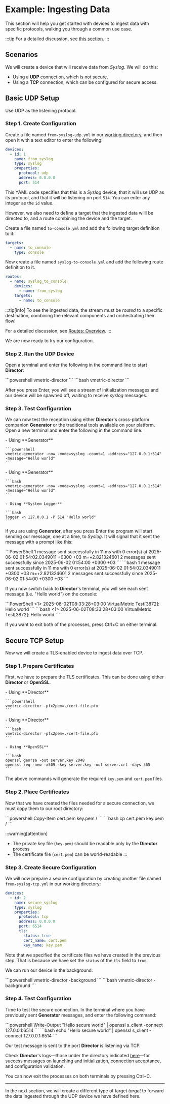 # Example: Ingesting Data

This section will help you get started with devices to ingest data with specific protocols, walking you through a common use case.

:::tip
For a detailed discussion, see [this section](../configuration/devices/overview.mdx#configuration).
:::

## Scenarios

We will create a device that will receive data from _Syslog_. We will do this:

- Using a **UDP** connection, which is not secure.
- Using a **TCP** connection, which can be configured for secure access.

## Basic UDP Setup

Use UDP as the listening protocol.

### Step 1. Create Configuration

Create a file named `from-syslog-udp.yml` in our [working directory](./introduction.mdx#working-directory), and then open it with a text editor to enter the following:

```yaml title="from-syslog-udp.yml"
devices:
  - id: 1
    name: from_syslog
    type: syslog
    properties:
      protocol: udp
      address: 0.0.0.0
      port: 514
```

This YAML code specifies that this is a _Syslog_ device, that it will use UDP as its protocol, and that it will be listening on port `514`. You can enter any integer as the `id` value.

However, we also need to define a target that the ingested data willl be directed to, and a route combining the device and the target.

Create a file named `to-console.yml` and add the following target definition to it:

```yaml title="to-console.yml"
targets:
  - name: to_console
    type: console
```

Now create a file named `syslog-to-console.yml` and add the following route definition to it.

```yaml title="syslog-to-console.yml"
routes:
  - name: syslog_to_console
    devices:
      - name: from_syslog
    targets:
      - name: to_console
```

:::tip[info]
To see the ingested data, the stream must be _routed_ to a specific destination, combining the relevant components and orchestrating their flow!

For a detailed discussion, see [Routes: Overview](../configuration/routes.mdx#configuration).
:::

We are now ready to try our configuration.

### Step 2. Run the UDP Device

Open a terminal and enter the following in the command line to start **Director**:

<Tabs>
  <TabItem value="powershell" label="PowerShell" default>
    ```powershell
    vmetric-director
    ```
  </TabItem>
  <TabItem value="bash" label="Bash">
    ```bash
    vmetric-director
    ```
  </TabItem>
</Tabs>

After you press <kb-short>Enter</kb-short>, you will see a stream of initialization messages and our device will be spawned off, waiting to receive _syslog_ messages.

### Step 3. Test Configuration

We can now test the reception using either **Director**'s cross-platform companion **Generator** or the traditional tools available on your platform. Open a new terminal and enter the following in the command line:

<Tabs>
  <TabItem value="powershell" label="PowerShell" default>
    - Using **Generator**

    ```powershell
    vmetric-generator -now -mode=syslog -count=1 -address="127.0.0.1:514" -message="Hello world"
    ```
  </TabItem>
  <TabItem value="bash" label="Bash">
    - Using **Generator**
  
    ```bash
    vmetric-generator -now -mode=syslog -count=1 -address="127.0.0.1:514" -message="Hello world"
    ```
    
    - Using **System Logger**

    ```bash
    logger -n 127.0.0.1 -P 514 "Hello world"
    ```
  </TabItem>
</Tabs>

If you are using **Generator**, after you press <kb-short>Enter</kb-short> the program will start sending our message, one at a time, to _Syslog_. It will signal that it sent the message with a prompt like this:

<Tabs>
  <TabItem value="powershell" label="PowerShell" default>
    ```PowerShell
    1 message sent successfully in 11 ms with 0 error(s) at 2025-06-02 01:54:02.0349011 +0300 +03 m=+2.821324601
    2 messages sent successfully since 2025-06-02 01:54:00 +0300 +03
    ```
  </TabItem>
  <TabItem value="bash" label="Bash">
    ```bash
    1 message sent successfully in 11 ms with 0 error(s) at 2025-06-02 01:54:02.0349011 +0300 +03 m=+2.821324601
    2 messages sent successfully since 2025-06-02 01:54:00 +0300 +03
    ```
  </TabItem>
</Tabs>

If you now switch back to **Director**'s terminal, you will see each sent message (i.e. "Hello world") on the console:

<Tabs>
  <TabItem value="powershell" label="PowerShell" default>
    ```PowerShell
    <1> 2025-06-02T08:33:28+03:00 VirtualMetric Test[3872]: Hello world
    ```
  </TabItem>
  <TabItem value="bash" label="Bash">
    ```bash
    <1> 2025-06-02T08:33:28+03:00 VirtualMetric Test[3872]: Hello world
    ```
  </TabItem>
</Tabs>

If you want to exit both of the processes, press <kb-short>Ctrl+C</kb-short> on either terminal.

## Secure TCP Setup

Now we will create a TLS-enabled device to ingest data over TCP.

### Step 1. Prepare Certificates

First, we have to prepare the TLS certificates. This can be done using either **Director** or **OpenSSL**.

<Tabs>
  <TabItem value="powershell" label="PowerShell" default>
    - Using **Director**

    ```powershell
    vmetric-director -pfx2pem=./cert-file.pfx
    ```
  </TabItem>
  <TabItem value="bash" label="Bash">
    - Using **Director**
    
    ```bash
    vmetric-director -pfx2pem=./cert-file.pfx
    ```
    
    - Using **OpenSSL**
    
    ```bash
    openssl genrsa -out server.key 2048
    openssl req -new -x509 -key server.key -out server.crt -days 365
    ```
  </TabItem>
</Tabs>

The above commands will generate the required `key.pem` and `cert.pem` files.

### Step 2. Place Certificates

Now that we have created the files needed for a secure connection, we must copy them to our root directory:

<Tabs>
  <TabItem value="powershell" label="PowerShell" default>
    ```powershell
    Copy-Item cert.pem key.pem <vm_root>/
    ```
  </TabItem>
  <TabItem value="bash" label="Bash">
    ```bash
    cp cert.pem key.pem <vm_root>/
    ```
  </TabItem>
</Tabs>

:::warning[attention]
- The private key file (`key.pem`) should be readable only by the **Director** process
- The certificate file (`cert.pem`) can be world-readable
:::

### Step 3. Create Secure Configuration

We will now prepare a secure configuration by creating another file named `from-syslog-tcp.yml` in our working directory:

```yaml title="from-syslog-tcp.yml"
devices:
  - id: 2
    name: secure_syslog
    type: syslog
    properties:
      protocol: tcp
      address: 0.0.0.0
      port: 6514
      tls:
        status: true
        cert_name: cert.pem
        key_name: key.pem
```

Note that we specified the certificate files we have created in the previous step. That is because we have set the `status` of the `tls` field to `true`.

We can run our device in the background:

<Tabs>
  <TabItem value="powershell" label="PowerShell" default>
    ```powershell
    vmetric-director -background
    ```
  </TabItem>
  <TabItem value="bash" label="Bash">
    ```bash
    vmetric-director -background
    ```
  </TabItem>
</Tabs>

### Step 4. Test Configuration

Time to test the secure connection. In the terminal where you have previously sent **Generator** messages, and enter the following command:

<Tabs>
  <TabItem value="powershell" label="PowerShell" default>
    ```powershell
    Write-Output "Hello secure world" | openssl s_client -connect 127.0.0.1:6514
    ```
  </TabItem>
  <TabItem value="bash" label="Bash">
    ```bash
    echo "Hello secure world" | openssl s_client -connect 127.0.0.1:6514
    ```
  </TabItem>
</Tabs>

Our test message is sent to the port **Director** is listening via TCP.

Check **Director**'s logs&mdash;those under the directory indicated [here](./introduction.mdx#logging-setup)&mdash;for success messages on launching and initialization, connection acceptance, and configuration validation.

You can now exit the processes on both terminals by pressing <kb-short>Ctrl+C</kb-short>.

---

In the next section, we will create a different type of target _target_ to forward the data ingested through the UDP device we have defined here.
